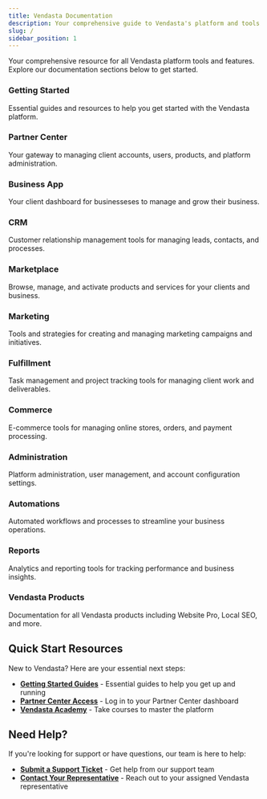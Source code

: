 ```yaml
---
title: Vendasta Documentation
description: Your comprehensive guide to Vendasta's platform and tools.
slug: /
sidebar_position: 1
---
```



Your comprehensive resource for all Vendasta platform tools and features. Explore our documentation sections below to get started.

<div className="container">
  <div className="row">
    <div className="col col--4">
      <Link className="card-link" to="category/getting-started">
        <div className="card">
          <div className="card__header">
            <h3>Getting Started</h3>
          </div>
          <div className="card__body">
            <p>Essential guides and resources to help you get started with the Vendasta platform.</p>
          </div>
        </div>
      </Link>
    </div>
    <div className="col col--4">
      <Link className="card-link" to="category/partner-center">
        <div className="card">
          <div className="card__header">
            <h3>Partner Center</h3>
          </div>
          <div className="card__body">
            <p>Your gateway to managing client accounts, users, products, and platform administration.</p>
          </div>
        </div>
      </Link>
    </div>
    <div className="col col--4">
      <Link className="card-link" to="category/business-app">
        <div className="card">
          <div className="card__header">
            <h3>Business App</h3>
          </div>
          <div className="card__body">
            <p>Your client dashboard for businesseses to manage and grow their business.</p>
          </div>
        </div>
      </Link>
    </div>
  </div>
  <div className="row">
    <div className="col col--4">
      <Link className="card-link" to="category/crm">
        <div className="card">
          <div className="card__header">
            <h3>CRM</h3>
          </div>
          <div className="card__body">
            <p>Customer relationship management tools for managing leads, contacts, and processes.</p>
          </div>
        </div>
      </Link>
    </div>
    <div className="col col--4">
      <Link className="card-link" to="category/marketplace">
        <div className="card">
          <div className="card__header">
            <h3>Marketplace</h3>
          </div>
          <div className="card__body">
            <p>Browse, manage, and activate products and services for your clients and business.</p>
          </div>
        </div>
      </Link>
    </div>
    <div className="col col--4">
      <Link className="card-link" to="category/marketing">
        <div className="card">
          <div className="card__header">
            <h3>Marketing</h3>
          </div>
          <div className="card__body">
            <p>Tools and strategies for creating and managing marketing campaigns and initiatives.</p>
          </div>
        </div>
      </Link>
    </div>
  </div>
  <div className="row">
    <div className="col col--4">
      <Link className="card-link" to="category/fulfillment">
        <div className="card">
          <div className="card__header">
            <h3>Fulfillment</h3>
          </div>
          <div className="card__body">
            <p>Task management and project tracking tools for managing client work and deliverables.</p>
          </div>
        </div>
      </Link>
    </div>
    <div className="col col--4">
      <Link className="card-link" to="category/commerce">
        <div className="card">
          <div className="card__header">
            <h3>Commerce</h3>
          </div>
          <div className="card__body">
            <p>E-commerce tools for managing online stores, orders, and payment processing.</p>
          </div>
        </div>
      </Link>
    </div>
    <div className="col col--4">
      <Link className="card-link" to="category/administration">
        <div className="card">
          <div className="card__header">
            <h3>Administration</h3>
          </div>
          <div className="card__body">
            <p>Platform administration, user management, and account configuration settings.</p>
          </div>
        </div>
      </Link>
    </div>
  </div>
  <div className="row">
    <div className="col col--4">
      <Link className="card-link" to="category/automations">
        <div className="card">
          <div className="card__header">
            <h3>Automations</h3>
          </div>
          <div className="card__body">
            <p>Automated workflows and processes to streamline your business operations.</p>
          </div>
        </div>
      </Link>
    </div>
    <div className="col col--4">
      <Link className="card-link" to="category/reports">
        <div className="card">
          <div className="card__header">
            <h3>Reports</h3>
          </div>
          <div className="card__body">
            <p>Analytics and reporting tools for tracking performance and business insights.</p>
          </div>
        </div>
      </Link>
    </div>
    <div className="col col--4">
      <Link className="card-link" to="category/vendasta-products">
        <div className="card">
          <div className="card__header">
            <h3>Vendasta Products</h3>
          </div>
          <div className="card__body">
            <p>Documentation for all Vendasta products including Website Pro, Local SEO, and more.</p>
          </div>
        </div>
      </Link>
    </div>
  </div>
</div>

## Quick Start Resources

New to Vendasta? Here are your essential next steps:

- **[Getting Started Guides](category/getting-started)** - Essential guides to help you get up and running
- **[Partner Center Access](https://partners.vendasta.com/dashboard)** - Log in to your Partner Center dashboard
- **[Vendasta Academy](https://academy.vendasta.com/)** - Take courses to master the platform

## Need Help?

If you're looking for support or have questions, our team is here to help:

- **[Submit a Support Ticket](https://support.vendasta.com/hc/en-us/requests/new)** - Get help from our support team
- **[Contact Your Representative](#)** - Reach out to your assigned Vendasta representative